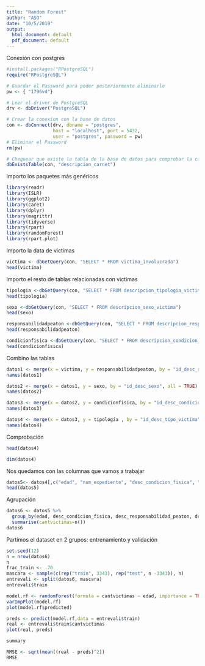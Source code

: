 ```yaml
---
title: "Random Forest"
author: "ASO"
date: "10/5/2019"
output:
  html_document: default
  pdf_document: default
---
```


Conexión con postgres
```r
#install.packages("RPostgreSQL")
require("RPostgreSQL")

# Guardar el Password para poder posteriormente eliminarlo
pw <- { "1796vd"}

# Leer el driver de PostgreSQL
drv <- dbDriver("PostgreSQL")

# Crear la conexion con la base de datos
con <- dbConnect(drv, dbname = "postgres",
                 host = "localhost", port = 5432,
                 user = "postgres", password = pw)
# Eliminar el Password
rm(pw) 

# Chequear que existe la tabla de la base de datos para comprobar la conexión
dbExistsTable(con, "descripcion_carnet")

```

Importo los paquetes más genéricos
```r
library(readr)
library(ISLR)
library(ggplot2)
library(caret)
library(dplyr)
library(magrittr)
library(tidyverse)
library(rpart)
library(randomForest)
library(rpart.plot)
```

Importo la data de victimas
```r
victima <- dbGetQuery(con, "SELECT * FROM victima_involucrada")
head(victima)
```

Importo el resto de tablas relacionadas con victimas
```r
tipologia <-dbGetQuery(con, "SELECT * FROM descripcion_tipologia_victima")
head(tipologia)
```

```r
sexo <-dbGetQuery(con, "SELECT * FROM descripcion_sexo_victima")
head(sexo)
```

```r
responsabilidadpeaton <-dbGetQuery(con, "SELECT * FROM descripcion_responsabilidad_peaton")
head(responsabilidadpeaton)
```

```r
condicionfisica <-dbGetQuery(con, "SELECT * FROM descripcion_condicion_fisica_victima")
head(condicionfisica)
```



Combino las tablas

```r
datos1 <- merge(x = victima, y = responsabilidadpeaton, by = "id_desc_responsabilidad_peaton", all = TRUE)
names(datos1)
```

```r
datos2 <- merge(x = datos1, y = sexo, by = "id_desc_sexo", all = TRUE)
names(datos2)
```

```r
datos3 <- merge(x = datos2, y = condicionfisica, by = "id_desc_condicion_fisica", all = TRUE)
names(datos3)
```

```r
datos4 <- merge(x = datos3, y = tipologia , by = "id_desc_tipo_victima", all = TRUE)
names(datos4)
```

Comprobación

```r
head(datos4)
```

```r
dim(datos4)
```

Nos quedamos con las columnas que vamos a trabajar

```r
datos5<- datos4[,c("edad", "num_expediente", "desc_condicion_fisica", "desc_responsabilidad_peaton", "desc_sexo", "desc_tipologia")]
head(datos5)
```


Agrupación
```r
datos6 <- datos5 %>%
  group_by(edad, desc_condicion_fisica, desc_responsabilidad_peaton, desc_sexo, desc_tipologia) %>%
  summarise(cantvictimas=n())
datos6
```


Partimos el dataset en 2 grupos: entrenamiento y validación 
```r
set.seed(12)
n = nrow(datos6) 
n
frac_train <- .70
mascara <- sample(c(rep("train", 3343), rep("test", n -3343)), n)
entrevali <- split(datos6, mascara)
entrevali$train
```


```r
model.rf <- randomForest(formula = cantvictimas ~ edad, importance = TRUE ,data = entrevali$train)
varImpPlot(model.rf)
plot(model.rf$predicted)
```

```r
preds <- predict(model.rf,data = entrevali$train)
real <- entrevali$train$cantvictimas
plot(real, preds)

summary 

RMSE <- sqrt(mean((real - preds)^2))
RMSE

```





